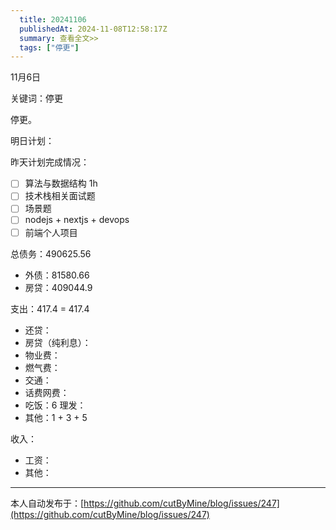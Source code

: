 ```yaml
---
  title: 20241106
  publishedAt: 2024-11-08T12:58:17Z
  summary: 查看全文>>
  tags: ["停更"]
---
```


11月6日 

关键词：停更

停更。

明日计划：


昨天计划完成情况：
- [ ] 算法与数据结构  1h
- [ ] 技术栈相关面试题
- [ ] 场景题
- [ ] nodejs + nextjs + devops
- [ ] 前端个人项目

总债务：490625.56
- 外债：81580.66
- 房贷：409044.9

支出：417.4 = 417.4
- 还贷：
- 房贷（纯利息）：
- 物业费：
- 燃气费：
- 交通：
- 话费网费：
- 吃饭：6
 理发：
- 其他：1 + 3 + 5

收入：
- 工资：
- 其他：


---
本人自动发布于：[https://github.com/cutByMine/blog/issues/247](https://github.com/cutByMine/blog/issues/247)

